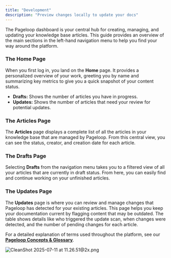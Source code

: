 ```yaml
---
title: "Development"
description: "Preview changes locally to update your docs"
---
```


The Pageloop dashboard is your central hub for creating, managing, and updating your knowledge base articles. This guide provides an overview of the main sections in the left-hand navigation menu to help you find your way around the platform.

### **The Home Page**

When you first log in, you land on the **Home** page. It provides a personalized overview of your work, greeting you by name and summarizing key metrics to give you a quick snapshot of your content status.

- **Drafts:** Shows the number of articles you have in progress.
- **Updates:** Shows the number of articles that need your review for potential updates.

### **The Articles Page**

The **Articles** page displays a complete list of all the articles in your knowledge base that are managed by Pageloop. From this central view, you can see the status, creator, and creation date for each article.

### **The Drafts Page**

Selecting **Drafts** from the navigation menu takes you to a filtered view of all your articles that are currently in draft status. From here, you can easily find and continue working on your unfinished articles.

### **The Updates Page**

The **Updates** page is where you can review and manage changes that Pageloop has detected for your existing articles. This page helps you keep your documentation current by flagging content that may be outdated. The table shows details like who triggered the update scan, when changes were detected, and the number of pending changes for each article.

For a detailed explanation of terms used throughout the platform, see our [**<u>Pageloop Concepts & Glossary</u>**](https://pageloop-help.zendesk.com/hc/en-us/articles/36764859604753-Pageloop-Concepts-Glossary).

![CleanShot 2025-07-11 at 11.26.51@2x.png](/images/CleanShot2025-07-11at11.26.51@2x.png)